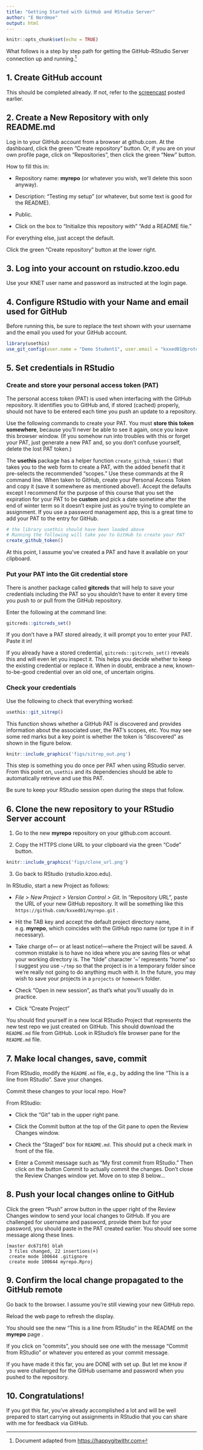 ```yaml
---
title: "Getting Started with GitHub and RStudio Server"
author: "E Nordmoe"
output: html
---
```


```r
knitr::opts_chunk$set(echo = TRUE)
```

What follows is a step by step path for getting the GitHub-RStudio Server connection up and running.[^1]

[^1]: Document adapted from <https://happygitwithr.com>

## 1. Create GitHub account

This should be completed already. If not, refer to the [screencast](https://kzoo-my.sharepoint.com/:v:/g/personal/eric_nordmoe_kzoo_edu/EQ0fBJNc8f9LuWEeJP-n754Bmk4hi3bukwUfw18a64Mi1g?e=t0uguP&nav=eyJyZWZlcnJhbEluZm8iOnsicmVmZXJyYWxBcHAiOiJTdHJlYW1XZWJBcHAiLCJyZWZlcnJhbFZpZXciOiJTaGFyZURpYWxvZy1MaW5rIiwicmVmZXJyYWxBcHBQbGF0Zm9ybSI6IldlYiIsInJlZmVycmFsTW9kZSI6InZpZXcifX0%3D) posted earlier.

## 2. Create a New Repository with only README.md

Log in to your GitHub account from a browser at github.com. At the dashboard, click the green "Create repository" button. Or, if you are on your own profile page, click on "Repositories", then click the green "New" button.

How to fill this in:

-   Repository name: **myrepo** (or whatever you wish, we’ll delete this soon anyway).

-   Description: “Testing my setup” (or whatever, but some text is good for the README).

-   Public.

-   Click on the box to "Initialize this repository with" "Add a README file."

For everything else, just accept the default.

Click the green “Create repository” button at the lower right.

## 3. Log into your account on rstudio.kzoo.edu

Use your KNET user name and password as instructed at the login page.

## 4. Configure RStudio with your Name and email used for GitHub

Before running this, be sure to replace the text shown with your username and the email you used for your GitHub account.

```r
library(usethis)
use_git_config(user.name = "Demo Student1", user.email = "kxxed01@protonmail.com")
```

## 5. Set credentials in RStudio

### Create and store your personal access token (PAT)

The personal access token (PAT) is used when interfacing with the GitHub repository. It identifies you to GitHub and, if stored (cached) properly, should not have to be entered each time you push an update to a repository.

Use the following commands to create your PAT. You must **store this token somewhere**, because you'll never be able to see it again, once you leave this browser window. (If you somehow run into troubles with this or forget your PAT, just generate a new PAT and, so you don't confuse yourself, delete the lost PAT token.)

The **usethis** package has a helper function `create_github_token()` that takes you to the web form to create a PAT, with the added benefit that it pre-selects the recommended "scopes." Use these commands at the R command line. When taken to GitHub, create your Personal Access Token and copy it (save it somewhere as mentioned above!). Accept the defaults except I recommend for the purpose of this course that you set the expiration for your PAT to be **custom** and pick a date sometime after the end of winter term so it doesn't expire just as you're trying to complete an assignment. If you use a password management app, this is a great time to add your PAT to the entry for GitHub.

```r
# the library usethis should have been loaded above
# Running the following will take you to GitHub to create your PAT
create_github_token()
```

At this point, I assume you’ve created a PAT and have it available on your clipboard.

### Put your PAT into the Git credential store

There is another package called **gitcreds** that will help to save your credentials including the PAT so you shouldn't have to enter it every time you push to or pull from the GitHub repository.

Enter the following at the command line:

```r
gitcreds::gitcreds_set()
```

If you don’t have a PAT stored already, it will prompt you to enter your PAT. Paste it in!

If you already have a stored credential, `gitcreds::gitcreds_set()` reveals this and will even let you inspect it. This helps you decide whether to keep the existing credential or replace it. When in doubt, embrace a new, known-to-be-good credential over an old one, of uncertain origins.

### Check your credentials

Use the following to check that everything worked:

```r
usethis::git_sitrep()
```

This function shows whether a GitHub PAT is discovered and provides information about the associated user, the PAT's scopes, etc. You may see some red marks but a key point is whether the token is "discovered" as shown in the figure below.

```r
knitr::include_graphics('figs/sitrep_out.png')
```

This step is something you do once per PAT when using RStudio server. From this point on, `usethis` and its dependencies should be able to automatically retrieve and use this PAT.

Be sure to keep your RStudio session open during the steps that follow.

## 6. Clone the new repository to your RStudio Server account

1.  Go to the new **myrepo** repository on your github.com account.

2.  Copy the HTTPS clone URL to your clipboard via the green “Code” button.

```r
knitr::include_graphics('figs/clone_url.png')
```

3.  Go back to RStudio (rstudio.kzoo.edu).

In RStudio, start a new Project as follows:

-   *File \> New Project \> Version Control \> Git*. In "Repository URL", paste the URL of your new GitHub repository. It will be something like this `https://github.com/kxxed01/myrepo.git` .

-   Hit the TAB key and accept the default project directory name, e.g. **myrepo**, which coincides with the GitHub repo name (or type it in if necessary).

-   Take charge of--- or at least notice!---where the Project will be saved. A common mistake is to have no idea where you are saving files or what your working directory is. The "tilde" character '\~' represents "home" so I suggest you use `~/tmp` so that the project is in a temporary folder since we're really not going to do anything much with it. In the future, you may wish to save your projects in a `projects` or `homework` folder.

-   Check "Open in new session", as that's what you'll usually do in practice.

-   Click "Create Project"

You should find yourself in a new local RStudio Project that represents the new test repo we just created on GitHub. This should download the `README.md` file from GitHub. Look in RStudio's file browser pane for the `README.md` file.

## 7. Make local changes, save, commit

From RStudio, modify the `README.md` file, e.g., by adding the line "This is a line from RStudio". Save your changes.

Commit these changes to your local repo. How?

From RStudio:

-   Click the "Git" tab in the upper right pane.

-   Click the Commit button at the top of the Git pane to open the Review Changes window.

-   Check the "Staged" box for `README.md`. This should put a check mark in front of the file.

-   Enter a Commit message such as "My first commit from RStudio." Then click on the button Commit to actually commit the changes. Don't close the Review Changes window yet. Move on to step 8 below...



## 8. Push your local changes online to GitHub

Click the green "Push" arrow button in the upper right of the Review Changes window  to send your local changes to GitHub. If you are challenged for username and password, provide them but for your password, you should paste in the PAT created earlier. You should see some message along these lines.

```         
[master dc671f0] blah
 3 files changed, 22 insertions(+)
 create mode 100644 .gitignore
 create mode 100644 myrepo.Rproj
```

## 9. Confirm the local change propagated to the GitHub remote

Go back to the browser. I assume you're still viewing your new GitHub repo.

Reload the web page to refresh the display.

You should see the new "This is a line from RStudio" in the README on the **myrepo** page .

If you click on “commits”, you should see one with the message “Commit from RStudio” or whatever you entered as your commit message.

If you have made it this far, you are DONE with set up. But let me know if you were challenged for the GitHub username and password when you pushed to the repository.

## 10. Congratulations!

If you got this far, you've already accomplished a lot and will be well prepared to start carrying out assignments in RStudio that you can share with me for feedback via GitHub.

